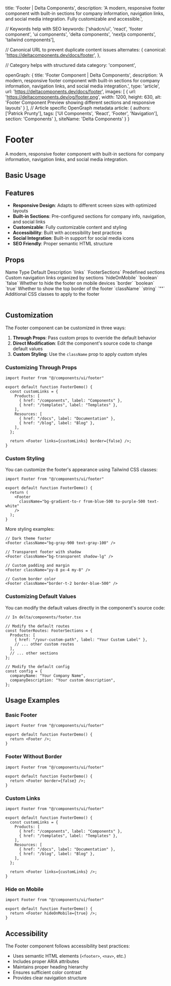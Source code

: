   title: 'Footer | Delta Components',
  description: 'A modern, responsive footer component with built-in sections for company information, navigation links, and social media integration. Fully customizable and accessible.',

  // Keywords help with SEO
  keywords: ['shadcn/ui', 'react', 'footer component', 'ui components', 'delta components', 'nextjs components', 'tailwind components'],

  // Canonical URL to prevent duplicate content issues
  alternates: {
    canonical: 'https://deltacomponents.dev/docs/footer',
  },

  // Category helps with structured data
  category: 'component',

  openGraph: {
    title: 'Footer Component | Delta Components',
    description: 'A modern, responsive footer component with built-in sections for company information, navigation links, and social media integration.',
    type: 'article',
    url: 'https://deltacomponents.dev/docs/footer',
    images: [
      {
        url: 'https://deltacomponents.dev/og/footer.png',
        width: 1200,
        height: 630,
        alt: 'Footer Component Preview showing different sections and responsive layouts'
      }
    ],
    // Article specific OpenGraph metadata
    article: {
      authors: ['Patrick Prunty'],
      tags: ['UI Components', 'React', 'Footer', 'Navigation'],
      section: 'Components'
    },
    siteName: 'Delta Components'
  }
}

# Footer

A modern, responsive footer component with built-in sections for company information, navigation links, and social media integration.

## Basic Usage

<ComponentTabs name="footer-basic" />

<InstallationInstructions componentName="footer" />

## Features

- **Responsive Design**: Adapts to different screen sizes with optimized layouts
- **Built-in Sections**: Pre-configured sections for company info, navigation, and social links
- **Customizable**: Fully customizable content and styling
- **Accessibility**: Built with accessibility best practices
- **Social Integration**: Built-in support for social media icons
- **SEO Friendly**: Proper semantic HTML structure

## Props

<Table>
  <TableHeader>
    <TableRow>
      <TableHead>Name</TableHead>
      <TableHead>Type</TableHead>
      <TableHead>Default</TableHead>
      <TableHead>Description</TableHead>
    </TableRow>
  </TableHeader>
  <TableBody>
    <TableRow>
      <TableCell>`links`</TableCell>
      <TableCell>`FooterSections`</TableCell>
      <TableCell>Predefined sections</TableCell>
      <TableCell>Custom navigation links organized by sections</TableCell>
    </TableRow>
    <TableRow>
      <TableCell>`hideOnMobile`</TableCell>
      <TableCell>`boolean`</TableCell>
      <TableCell>`false`</TableCell>
      <TableCell>Whether to hide the footer on mobile devices</TableCell>
    </TableRow>
    <TableRow>
      <TableCell>`border`</TableCell>
      <TableCell>`boolean`</TableCell>
      <TableCell>`true`</TableCell>
      <TableCell>Whether to show the top border of the footer</TableCell>
    </TableRow>
    <TableRow>
      <TableCell>`className`</TableCell>
      <TableCell>`string`</TableCell>
      <TableCell>`""`</TableCell>
      <TableCell>Additional CSS classes to apply to the footer</TableCell>
    </TableRow>
  </TableBody>
</Table>

## Customization

The Footer component can be customized in three ways:

1. **Through Props**: Pass custom props to override the default behavior
2. **Direct Modification**: Edit the component's source code to change default values
3. **Custom Styling**: Use the `className` prop to apply custom styles

### Customizing Through Props

```tsx
import Footer from "@/components/ui/footer"

export default function FooterDemo() {
  const customLinks = {
    Products: [
      { href: "/components", label: "Components" },
      { href: "/templates", label: "Templates" },
    ],
    Resources: [
      { href: "/docs", label: "Documentation" },
      { href: "/blog", label: "Blog" },
    ],
  };

  return <Footer links={customLinks} border={false} />;
}
```

### Custom Styling

You can customize the footer's appearance using Tailwind CSS classes:

```tsx
import Footer from "@/components/ui/footer"

export default function FooterDemo() {
  return (
    <Footer 
      className="bg-gradient-to-r from-blue-500 to-purple-500 text-white"
    />
  );
}
```

More styling examples:

```tsx
// Dark theme footer
<Footer className="bg-gray-900 text-gray-100" />

// Transparent footer with shadow
<Footer className="bg-transparent shadow-lg" />

// Custom padding and margin
<Footer className="py-8 px-4 my-8" />

// Custom border color
<Footer className="border-t-2 border-blue-500" />
```

### Customizing Default Values

You can modify the default values directly in the component's source code:

```tsx
// In delta/components/footer.tsx

// Modify the default routes
const footerRoutes: FooterSections = {
  Products: [
    { href: "/your-custom-path", label: "Your Custom Label" },
    // ... other custom routes
  ],
  // ... other sections
};

// Modify the default config
const config = {
  companyName: "Your Company Name",
  companyDescription: "Your custom description",
};
```

## Usage Examples

### Basic Footer

```tsx
import Footer from "@/components/ui/footer"

export default function FooterDemo() {
  return <Footer />;
}
```

### Footer Without Border

```tsx
import Footer from "@/components/ui/footer"

export default function FooterDemo() {
  return <Footer border={false} />;
}
```

### Custom Links

```tsx
import Footer from "@/components/ui/footer"

export default function FooterDemo() {
  const customLinks = {
    Products: [
      { href: "/components", label: "Components" },
      { href: "/templates", label: "Templates" },
    ],
    Resources: [
      { href: "/docs", label: "Documentation" },
      { href: "/blog", label: "Blog" },
    ],
  };

  return <Footer links={customLinks} />;
}
```

### Hide on Mobile

```tsx
import Footer from "@/components/ui/footer"

export default function FooterDemo() {
  return <Footer hideOnMobile={true} />;
}
```

## Accessibility

The Footer component follows accessibility best practices:

- Uses semantic HTML elements (`<footer>`, `<nav>`, etc.)
- Includes proper ARIA attributes
- Maintains proper heading hierarchy
- Ensures sufficient color contrast
- Provides clear navigation structure
